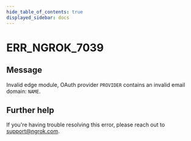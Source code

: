 ```yaml
---
hide_table_of_contents: true
displayed_sidebar: docs
---
```



# ERR_NGROK_7039

## Message

Invalid edge module, OAuth provider `PROVIDER` contains an invalid email domain: `NAME`.

<ErrorDetails error="err_ngrok_7039" />

## Further help

If you're having trouble resolving this error, please reach out to [support@ngrok.com](mailto:support@ngrok.com?subject=Help%20with%20ERR_NGROK_7039).
